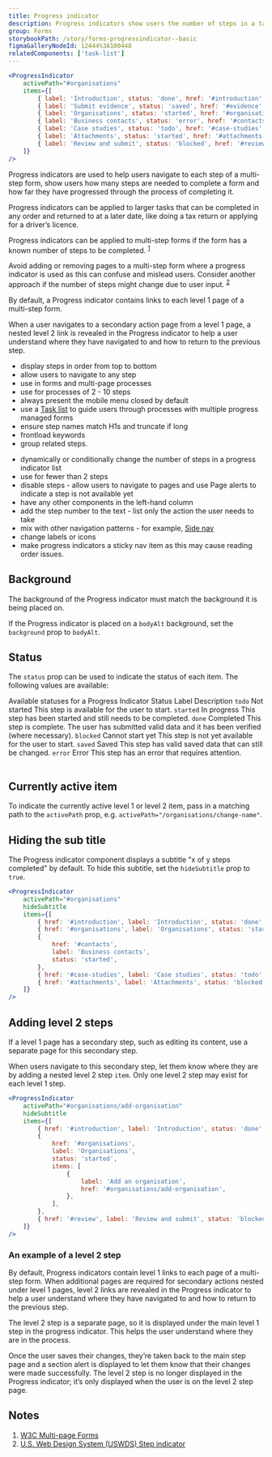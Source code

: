 ```yaml
---
title: Progress indicator
description: Progress indicators show users the number of steps in a task, where they are up to in the process and how much is left to do.
group: Forms
storybookPath: /story/forms-progressindicator--basic
figmaGalleryNodeId: 12444%3A100448
relatedComponents: ['task-list']
---
```


```jsx live
<ProgressIndicator
	activePath="#organisations"
	items={[
		{ label: 'Introduction', status: 'done', href: '#introduction' },
		{ label: 'Submit evidence', status: 'saved', href: '#evidence' },
		{ label: 'Organisations', status: 'started', href: '#organisations' },
		{ label: 'Business contacts', status: 'error', href: '#contacts' },
		{ label: 'Case studies', status: 'todo', href: '#case-studies' },
		{ label: 'Attachments', status: 'started', href: '#attachments' },
		{ label: 'Review and submit', status: 'blocked', href: '#review' },
	]}
/>
```

Progress indicators are used to help users navigate to each step of a multi-step form, show users how many steps are needed to complete a form and how far they have progressed through the process of completing it.

Progress indicators can be applied to larger tasks that can be completed in any order and returned to at a later date, like doing a tax return or applying for a driver’s licence.

Progress indicators can be applied to multi-step forms if the form has a known number of steps to be completed. <sup><a href="#cite-1">1</a></sup>

Avoid adding or removing pages to a multi-step form where a progress indicator is used as this can confuse and mislead users. Consider another approach if the number of steps might change due to user input. <sup><a href="#cite-2">2</a></sup>

By default, a Progress indicator contains links to each level 1 page of a multi-step form.

When a user navigates to a secondary action page from a level 1 page, a nested level 2 link is revealed in the Progress indicator to help a user understand where they have navigated to and how to return to the previous step.

<DoHeading />

- display steps in order from top to bottom
- allow users to navigate to any step
- use in forms and multi-page processes
- use for processes of 2 - 10 steps
- always present the mobile menu closed by default
- use a [Task list](/components/task-list) to guide users through processes with multiple progress managed forms
- ensure step names match H1s and truncate if long
- frontload keywords
- group related steps.

<DontHeading />

- dynamically or conditionally change the number of steps in a progress indicator list
- use for fewer than 2 steps
- disable steps - allow users to navigate to pages and use Page alerts to indicate a step is not available yet
- have any other components in the left-hand column
- add the step number to the text - list only the action the user needs to take
- mix with other navigation patterns - for example, [Side nav](/components/side-nav)
- change labels or icons
- make progress indicators a sticky nav item as this may cause reading order issues.

## Background

The background of the Progress indicator must match the background it is being placed on.

If the Progress indicator is placed on a `bodyAlt` background, set the `background` prop to `bodyAlt`.

## Status

The `status` prop can be used to indicate the status of each item. The following values are available:

<Table>
	<TableCaption>Available statuses for a Progress Indicator</TableCaption>
	<TableHead>
		<TableRow>
			<TableHeader scope="col">Status</TableHeader>
			<TableHeader scope="col">Label</TableHeader>
			<TableHeader scope="col">Description</TableHeader>
		</TableRow>
	</TableHead>
	<TableBody>
		<TableRow>
			<TableCell>
				<code>todo</code>
			</TableCell>
			<TableCell>Not started</TableCell>
			<TableCell>This step is available for the user to start.</TableCell>
		</TableRow>
		<TableRow>
			<TableCell>
				<code>started</code>
			</TableCell>
			<TableCell>In progress</TableCell>
			<TableCell>
				This step has been started and still needs to be completed.
			</TableCell>
		</TableRow>
		<TableRow>
			<TableCell>
				<code>done</code>
			</TableCell>
			<TableCell>Completed</TableCell>
			<TableCell>
				This step is complete. The user has submitted valid data and it has been
				verified (where necessary).
			</TableCell>
		</TableRow>
		<TableRow>
			<TableCell>
				<code>blocked</code>
			</TableCell>
			<TableCell>Cannot start yet</TableCell>
			<TableCell>
				This step is not yet available for the user to start.
			</TableCell>
		</TableRow>
		<TableRow>
			<TableCell>
				<code>saved</code>
			</TableCell>
			<TableCell>Saved</TableCell>
			<TableCell>
				This step has valid saved data that can still be changed.
			</TableCell>
		</TableRow>
		<TableRow>
			<TableCell>
				<code>error</code>
			</TableCell>
			<TableCell>Error</TableCell>
			<TableCell>This step has an error that requires attention.</TableCell>
		</TableRow>
	</TableBody>
</Table>

## Currently active item

To indicate the currently active level 1 or level 2 item, pass in a matching path to the `activePath` prop, e.g. `activePath="/organisations/change-name"`.

## Hiding the sub title

The Progress indicator component displays a subtitle "x of y steps completed" by default. To hide this subtitle, set the `hideSubtitle` prop to `true`.

```jsx live
<ProgressIndicator
	activePath="#organisations"
	hideSubtitle
	items={[
		{ href: '#introduction', label: 'Introduction', status: 'done' },
		{ href: '#organisations', label: 'Organisations', status: 'started' },
		{
			href: '#contacts',
			label: 'Business contacts',
			status: 'started',
		},
		{ href: '#case-studies', label: 'Case studies', status: 'todo' },
		{ href: '#attachments', label: 'Attachments', status: 'blocked' },
	]}
/>
```

## Adding level 2 steps

If a level 1 page has a secondary step, such as editing its content, use a separate page for this secondary step.

When users navigate to this secondary step, let them know where they are by adding a nested level 2 step `item`. Only one level 2 step may exist for each level 1 step.

```jsx live
<ProgressIndicator
	activePath="#organisations/add-organisation"
	hideSubtitle
	items={[
		{ href: '#introduction', label: 'Introduction', status: 'done' },
		{
			href: '#organisations',
			label: 'Organisations',
			status: 'started',
			items: [
				{
					label: 'Add an organisation',
					href: '#organisations/add-organisation',
				},
			],
		},
		{ href: '#review', label: 'Review and submit', status: 'blocked' },
	]}
/>
```

### An example of a level 2 step

By default, Progress indicators contain level 1 links to each page of a multi-step form. When additional pages are required for secondary actions nested under level 1 pages, level 2 links are revealed in the Progress indicator to help a user understand where they have navigated to and how to return to the previous step.

<ImageWithBorder src="/img/progress-indicator-level-two--1.png" alt="" />

The level 2 step is a separate page, so it is displayed under the main level 1 step in the progress indicator. This helps the user understand where they are in the process.

<ImageWithBorder src="/img/progress-indicator-level-two--2.png" alt="" />

Once the user saves their changes, they’re taken back to the main step page and a section alert is displayed to let them know that their changes were made successfully. The level 2 step is no longer displayed in the Progress indicator; it’s only displayed when the user is on the level 2 step page.

<ImageWithBorder src="/img/progress-indicator-level-two--3.png" alt="" />

## Notes

<ol>
	<li id="cite-1">
		<a href="https://www.w3.org/WAI/tutorials/forms/multi-page/#using-step-by-step-indicator">
			W3C Multi-page Forms
		</a>
	</li>
	<li id="cite-2">
		<a href="https://designsystem.digital.gov/components/step-indicator">
			U.S. Web Design System (USWDS) Step indicator
		</a>
	</li>
</ol>
